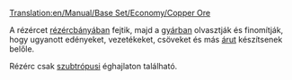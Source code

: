 [[Translation:en/Manual/Base Set/Economy/Copper Ore]]

{{hu/Rakomány|név=Rézérc
|kép=Copperoremine.png
|termeli=[[hu/Manual/Base Set/Economy/Rézércbánya|rézércbánya]] - kizárólag szubtrópusi éghajlaton
|fogadja=[[hu/Manual/Base Set/Economy/Gyár|gyár]]
}}
A rézércet [[hu/Manual/Base Set/Economy/Rézércbánya|rézércbányában]] fejtik, majd a [[hu/Manual/Base Set/Economy/Gyár|gyárban]] olvasztják és finomítják, hogy ugyanott edényeket, vezetékeket, csöveket és más [[hu/Manual/Base Set/Economy/Áru|árut]] készítsenek belőle.

Rézérc csak [[hu/Manual/Éghajlatok#Szubtrópusi|szubtrópusi]] éghajlaton található.

{{hu/Navbox Rakomány}}